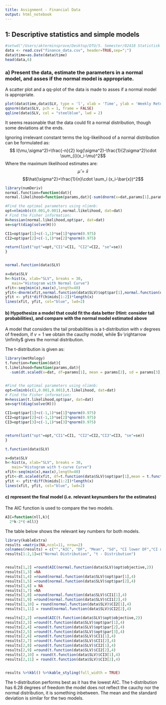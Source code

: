 ```yaml
---
title: Assignment - Financial Data
output: html_notebook
---
```


## 1: Descriptive statistics and simple models
```r
#setwd("/Users/akterminsprove/Desktop/DTU/5. Semester/02418 Statistisk Modellering Teori og Anvendelser/Assignments/Financial Data")
data <- read.csv("finance_data.csv", header=TRUE,sep=";")
data$time=as.Date(data$time)
head(data,6)
```

### a) Present the data, estimate the parameters in a normal model, and asses if the normal model is appropriate.

A scatter plot and a qq-plot of the data is made to asses if a normal model is appropriate.
```r
plot(data$time,data$SLV, type = 'l', xlab = 'Time', ylab = 'Weekly Return')
qqnorm(data$SLV, pch = 1, frame = FALSE)
qqline(data$SLV, col = "steelblue", lwd = 2)
```
It seems reasonable that the data could fit a normal distribution, though some deviations at the ends.

Ignoring irrelevant constant terms the log-likelihood of a normal distribution can be formulated as:
$$ l(\mu,\sigma^2)=\frac{-n}{2} log(\sigma^2)-\frac{1}{2\sigma^2}\cdot \sum_{i}(x_i-\mu)^2$$
Where the maximum likelihood estimates are:
$$\hat{\mu}= \bar{x}$$
$$\hat{\sigma^2}=\frac{1}{n}\cdot \sum_i (x_i-\bar{x})^2$$
```r
library(numDeriv)
normal.function=function(dat){
normal.likelihood=function(params,dat){-sum(dnorm(x=dat,params[1],params[2],log=TRUE))}

#Find the optimal parameters using nlimnb:
opt=nlminb(c(0.001,0.001),normal.likelihood, dat=dat)
# Find the Fisher information:
H=hessian(normal.likelihood,opt$par, dat=dat)
se=sqrt(diag(solve(H)))

CI1=opt$par[1]+c(-1,1)*se[1]*qnorm(0.975)
CI2=opt$par[2]+c(-1,1)*se[2]*qnorm(0.975)

return(list("opt"=opt,"CI1"=CI1, "CI2"=CI2, "se"=se))
}


normal.function(data$SLV)

```

```r
x=data$SLV
h<-hist(x, xlab="SLV", breaks = 30,
   main="Histogram with Normal Curve")
xfit<-seq(min(x),max(x),length=40)
yfit<-dnorm(xfit,normal.function(data$SLV)$opt$par[1],normal.function(data$SLV)$opt$par[2])
yfit <- yfit*diff(h$mids[1:2])*length(x)
lines(xfit, yfit, col="blue", lwd=2)
```


#### b) Hypothesize a model that could fit the data better (Hint: consider tail probabilities), and compare with the normal model estimated above

A model that considers the tail probabilities is a t-distribution with $v$ degrees of freedom, if $v=1$ we obtain the cauchy model, while $v \rightarrow \infinity$ gives the normal distribution.

The t-distribution is given as:

```r
library(metRology)
t.function=function(dat){
t.likelihood=function(params,dat){
  -sum(dt.scaled(x=dat, df=params[1], mean = params[2], sd = params[3], log = TRUE))}


#Find the optimal parameters using nlimnb:
opt=nlminb(c(1,0.001,0.001),t.likelihood, dat=dat)
# Find the Fisher information:
H=hessian(t.likelihood,opt$par, dat=dat)
se=sqrt(diag(solve(H)))

CI1=opt$par[1]+c(-1,1)*se[1]*qnorm(0.975)
CI2=opt$par[2]+c(-1,1)*se[2]*qnorm(0.975)
CI3=opt$par[3]+c(-1,1)*se[3]*qnorm(0.975)


return(list("opt"=opt,"CI1"=CI1, "CI2"=CI2,"CI3"=CI3, "se"=se))
}

t.function(data$SLV)
```

```r
x=data$SLV
h<-hist(x, xlab="SLV", breaks = 30,
   main="Histogram with t-curve Curve")
xfit<-seq(min(x),max(x),length=40)
yfit<-dt.scaled(xfit, df=t.function(data$SLV)$opt$par[1],mean = t.function(data$SLV)$opt$par[2],sd =t.function(data$SLV)$opt$par[3])
yfit <- yfit*diff(h$mids[1:2])*length(x)
lines(xfit, yfit, col="blue", lwd=2)
```

#### c) represent the final model (i.e. relevant keynumbers for the estimates)
The AIC function is used to compare the two models.
```r
AIC=function(nll,k){
  2*k-2*(-nll)}
```

The table below shows the relevant key numbers for both models.
```r
library(kableExtra)
results =matrix(NA,ncol=11, nrow=2)
colnames(results) = c("","AIC", "DF", "Mean", "Sd", "CI lower DF","CI upper DF","CI lower Mean","CI upper Mean","CI lower Sd","CI upper Sd")
results[1:2,1]=c("Normal Distribution", "t - Distribution")


results[1,2] =round(AIC(normal.function(data$SLV)$opt$objective,2))
results[1,3] =NA
results[1,4] =round(normal.function(data$SLV)$opt$par[1],4)
results[1,5] =round(normal.function(data$SLV)$opt$par[2],4)
results[1,6] = NA
results[1,7] =NA
results[1,8] =round(normal.function(data$SLV)$CI1[1],4)
results[1,9] =round(normal.function(data$SLV)$CI1[2],4)
results[1,10] = round(normal.function(data$SLV)$CI2[1],4)
results[1,11] = round(normal.function(data$SLV)$CI2[2],4)

results[2,2] =round(AIC(t.function(data$SLV)$opt$objective,2))
results[2,3] =round(t.function(data$SLV)$opt$par[1],4)
results[2,4] =round(t.function(data$SLV)$opt$par[2],4)
results[2,5] =round(t.function(data$SLV)$opt$par[3],4)
results[2,6] =round(t.function(data$SLV)$CI1[1],4)
results[2,7] =round(t.function(data$SLV)$CI1[2],4)
results[2,8] =round(t.function(data$SLV)$CI2[1],4)
results[2,9] =round(t.function(data$SLV)$CI2[2],4)
results[2,10] = round(t.function(data$SLV)$CI3[1],4)
results[2,11] = round(t.function(data$SLV)$CI3[2],4)


results %>%kbl() %>%kable_styling(full_width = TRUE)
```

The t-distribution performs best as it has the lowest AIC. The t-distribution has 6.28 degrees of freedom the model does not reflect the cauchy nor the normal distribution, it is something inbetween. The mean and the standard deviation is similar for the two models.

